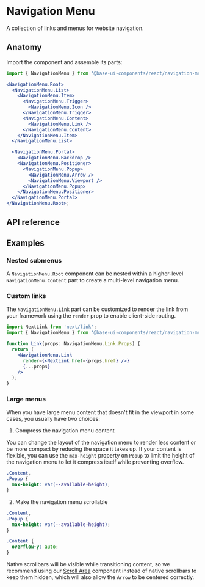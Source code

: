 # Navigation Menu

<Subtitle>A collection of links and menus for website navigation.</Subtitle>
<Meta
  name="description"
  content="A high-quality, unstyled React navigation menu component that displays a collection of links and menus for website navigation."
/>


<DemoNavigationMenuHero />

## Anatomy

Import the component and assemble its parts:

```jsx title="Anatomy"
import { NavigationMenu } from '@base-ui-components/react/navigation-menu';

<NavigationMenu.Root>
  <NavigationMenu.List>
    <NavigationMenu.Item>
      <NavigationMenu.Trigger>
        <NavigationMenu.Icon />
      </NavigationMenu.Trigger>
      <NavigationMenu.Content>
        <NavigationMenu.Link />
      </NavigationMenu.Content>
    </NavigationMenu.Item>
  </NavigationMenu.List>

  <NavigationMenu.Portal>
    <NavigationMenu.Backdrop />
    <NavigationMenu.Positioner>
      <NavigationMenu.Popup>
        <NavigationMenu.Arrow />
        <NavigationMenu.Viewport />
      </NavigationMenu.Popup>
    </NavigationMenu.Positioner>
  </NavigationMenu.Portal>
</NavigationMenu.Root>;
```

## API reference

<Reference
  component="NavigationMenu"
  parts="Root, List, Item, Trigger, Icon, Content, Link, Backdrop, Portal, Positioner, Popup, Viewport, Arrow"
/>

## Examples

### Nested submenus

A `NavigationMenu.Root` component can be nested within a higher-level `NavigationMenu.Content` part to create a multi-level navigation menu.


<DemoNavigationMenuNested compact />

### Custom links

The `NavigationMenu.Link` part can be customized to render the link from your framework using the `render` prop to enable client-side routing.

```jsx title="Next.js example" {1,7}
import NextLink from 'next/link';
import { NavigationMenu } from '@base-ui-components/react/navigation-menu';

function Link(props: NavigationMenu.Link.Props) {
  return (
    <NavigationMenu.Link
      render={<NextLink href={props.href} />}
      {...props}
    />
  );
}
```

### Large menus

When you have large menu content that doesn't fit in the viewport in some cases, you usually have two choices:

1. Compress the navigation menu content

You can change the layout of the navigation menu to render less content or be more compact by reducing the space it takes up. If your content is flexible, you can use the `max-height` property on `Popup` to limit the height of the navigation menu to let it compress itself while preventing overflow.

```css title="Compact layout"
.Content,
.Popup {
  max-height: var(--available-height);
}
```

2. Make the navigation menu scrollable

```css title="Scrollable layout"
.Content,
.Popup {
  max-height: var(--available-height);
}

.Content {
  overflow-y: auto;
}
```

Native scrollbars will be visible while transitioning content, so we recommend using our [Scroll Area](/react/components/scroll-area) component instead of native scrollbars to keep them hidden, which will also allow the `Arrow` to be centered correctly.
